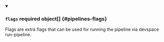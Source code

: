 


<details className="config-field" data-expandable="true" open>
<summary>

### `flags` <span className="config-field-required" data-required="false">required</span> <span className="config-field-type">object[]</span> <span className="config-field-default"></span> <span className="config-field-enum"></span> {#pipelines-flags}

Flags are extra flags that can be used for running the pipeline via devspace run-pipeline.

</summary>

<PartialFlagsreference />


</details>
